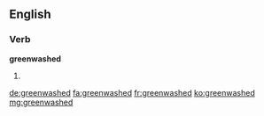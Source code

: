 ==English==

===Verb===
'''greenwashed'''

# {{past of|greenwash}}

[[de:greenwashed]]
[[fa:greenwashed]]
[[fr:greenwashed]]
[[ko:greenwashed]]
[[mg:greenwashed]]